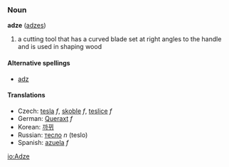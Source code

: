 ===Noun===
'''adze''' ([[adzes]])
# a cutting tool that has a curved blade set at right angles to the handle and is used in shaping wood

====Alternative spellings====
*[[adz]]

====Translations====
*Czech: [[tesla]] ''f'', [[skoble]] ''f'', [[teslice]] ''f''
*German: [[Queraxt]] ''f''
*Korean: [[까뀌]]
*Russian: [[тесло]] ''n'' (teslo)
*Spanish: [[azuela]] ''f''

[[io:Adze]]
